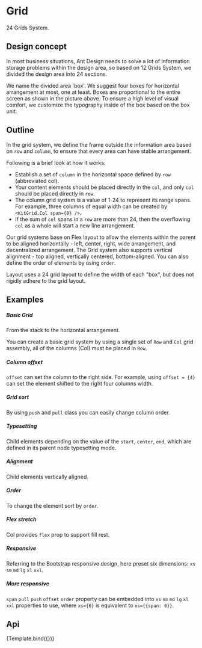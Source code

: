 


<Meta
    title="Design System/Layout/Grid"
    argTypes={argTypes}
/>

<style>
{`
    .ant-row .col-demo {
        background: #1677ff;
        min-height: 40px;
        line-height: 40px;
        color: #fff;
        text-align: center;
        border-radius: 0;
    }

    .col-demo.odd {
        background: #1677ffbf;
    }

    .col-demo.odd.higher {
        min-height: 60px;
        line-height: 60px;
    }
`}
</style>

# Grid

24 Grids System.

## Design concept

In most business situations, Ant Design needs to solve a lot of information storage problems within the design area, so based on 12 Grids System, we divided the design area into 24 sections.

We name the divided area 'box'. We suggest four boxes for horizontal arrangement at most, one at least. Boxes are proportional to the entire screen as shown in the picture above. To ensure a high level of visual comfort, we customize the typography inside of the box based on the box unit.

## Outline

In the grid system, we define the frame outside the information area based on `row` and `column`, to ensure that every area can have stable arrangement.

Following is a brief look at how it works:

- Establish a set of `column` in the horizontal space defined by `row` (abbreviated col).
- Your content elements should be placed directly in the `col`, and only `col` should be placed directly in `row`.
- The column grid system is a value of 1-24 to represent its range spans. For example, three columns of equal width can be created by `<KitGrid.Col span={8} />`.
- If the sum of `col` spans in a `row` are more than 24, then the overflowing `col` as a whole will start a new line arrangement.

Our grid systems base on Flex layout to allow the elements within the parent to be aligned horizontally - left, center, right, wide arrangement, and decentralized arrangement. The Grid system also supports vertical alignment - top aligned, vertically centered, bottom-aligned. You can also define the order of elements by using `order`.

Layout uses a 24 grid layout to define the width of each "box", but does not rigidly adhere to the grid layout.

## Examples

##### Basic Grid

From the stack to the horizontal arrangement.

You can create a basic grid system by using a single set of `Row` and `Col` grid assembly, all of the columns (Col) must be placed in `Row`.


<CustomCanvas content={Exemples.Basic} source={Sources.Basic} />

##### Column offset

`offset` can set the column to the right side. For example, using `offset = {4}` can set the element shifted to the right four columns width.


<CustomCanvas content={Exemples.ColOffset} source={Sources.ColOffset} />

##### Grid sort

By using `push` and `pull` class you can easily change column order.


<CustomCanvas content={Exemples.GridSort} source={Sources.GridSort} />

##### Typesetting

Child elements depending on the value of the `start`, `center`, `end`, which are defined in its parent node typesetting mode.


<CustomCanvas content={Exemples.Typesetting} source={Sources.Typesetting} />

##### Alignment

Child elements vertically aligned.


<CustomCanvas content={Exemples.Alignment} source={Sources.Alignment} />

##### Order

To change the element sort by `order`.


<CustomCanvas content={Exemples.Order} source={Sources.Order} />

##### Flex stretch

Col provides `flex` prop to support fill rest.


<CustomCanvas content={Exemples.Stretch} source={Sources.Stretch} />

##### Responsive

Referring to the Bootstrap responsive design, here preset six dimensions: `xs` `sm` `md` `lg` `xl` `xxl`.


<CustomCanvas content={Exemples.Responsive} source={Sources.Responsive} />

##### More responsive

`span` `pull` `push` `offset` `order` property can be embedded into `xs` `sm` `md` `lg` `xl` `xxl` properties to use, where `xs={6}` is equivalent to `xs={{span: 6}}`.


<CustomCanvas content={Exemples.MoreResponsive} source={Sources.MoreResponsive} />

## Api

<Canvas>
    <Story name="Grid">{Template.bind({})}</Story>
</Canvas>

<Controls story="Grid"/>
